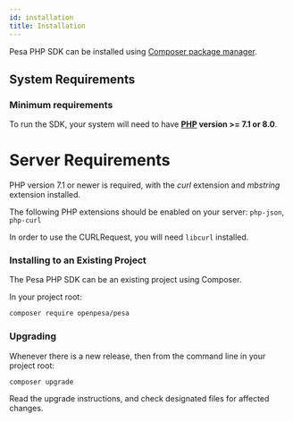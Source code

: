 ```yaml
---
id: installation
title: Installation
---
```


Pesa PHP SDK can be installed using [Composer package manager](#).

## System Requirements

### **Minimum requirements**

To run the SDK, your system will need to have **[PHP](https://php.org/) version >= 7.1 or 8.0**.

# Server Requirements

PHP version 7.1 or newer is required, with the *curl* extension and *mbstring* extension installed.

The following PHP extensions should be enabled on your server: `php-json`, `php-curl`

In order to use the CURLRequest, you will need `libcurl` installed.


### Installing to an Existing Project

The Pesa PHP SDK can be an existing project using Composer.

In your project root:

```sh
composer require openpesa/pesa
```

### Upgrading

Whenever there is a new release, then from the command line in your project root:

```sh
composer upgrade
```

Read the upgrade instructions, and check designated files for affected changes.
